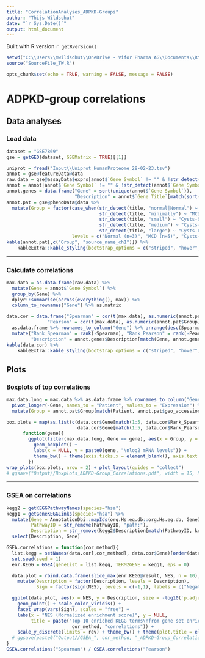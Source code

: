 ```yaml
---
title: "CorrelationAnalyses_ADPKD-Groups"
author: "Thijs Wildschut"
date: "`r Sys.Date()`"
output: html_document
---
```


Built with R version `r getRversion()`

```r
setwd("C:\\Users\\mwildschut\\OneDrive - Vifor Pharma AG\\Documents\\R\\Projects\\R_CSL-Vifor_TW")
source("SourceFile_TW.R")
```

```r
opts_chunk$set(echo = TRUE, warning = FALSE, message = FALSE)
```

# ADPKD-group correlations {.tabset}

## Data analyses

### Load data
```r
dataset = "GSE7869"
gse = getGEO(dataset, GSEMatrix = TRUE)[[1]]

uniprot = fread("Input\\Uniprot_HumanProteome_28-02-23.tsv")
annot = gse@featureData@data
raw.data = gse@assayData$exprs[annot$`Gene Symbol` != "" & !str_detect(annot$`Gene Symbol`, "-| ///|\\."),]
annot = annot[annot$`Gene Symbol` != "" & !str_detect(annot$`Gene Symbol`, "-| ///|\\."),]
annot.genes = data.frame("Gene" = sort(unique(annot$`Gene Symbol`)), 
                         "Description" = annot$`Gene Title`[match(sort(unique(annot$`Gene Symbol`)), annot$`Gene Symbol`)])
annot.pat = gse@phenoData@data %>%
  mutate(Group = factor(case_when(str_detect(title, "normal|Normal") ~ "Normal (n=3)",
                                  str_detect(title, "minimally") ~ "MCD (n=5)",
                                  str_detect(title, "small") ~ "Cysts-Small (n=5)",
                                  str_detect(title, "medium") ~ "Cysts-Medium (n=5)",
                                  str_detect(title, "large") ~ "Cysts-Large (n=3)"),
                        levels = c("Normal (n=3)", "MCD (n=5)", "Cysts-Small (n=5)", "Cysts-Medium (n=5)", "Cysts-Large (n=3)")))
kable(annot.pat[,c("Group", "source_name_ch1")]) %>%
    kableExtra::kable_styling(bootstrap_options = c("striped", "hover", "condensed"), font_size = 14)
```
<hr style="border:1px solid gray"></hr>


### Calculate correlations
```r
max.data = as.data.frame(raw.data) %>%
  mutate(Gene = annot$`Gene Symbol`) %>%
  group_by(Gene) %>%
  dplyr::summarise(across(everything(), max)) %>%
  column_to_rownames("Gene") %>% as.matrix

data.cor = data.frame("Spearman" = cor(t(max.data), as.numeric(annot.pat$Group), method = "spearman"),
               "Pearson" = cor(t(max.data), as.numeric(annot.pat$Group), method = "pearson")) %>%
  as.data.frame %>% rownames_to_column("Gene") %>% arrange(desc(Spearman)) %>%
  mutate("Rank_Spearman" = rank(-Spearman), "Rank_Pearson" = rank(-Pearson),
         "Description" = annot.genes$Description[match(Gene, annot.genes$Gene)])
kable(data.cor) %>%
    kableExtra::kable_styling(bootstrap_options = c("striped", "hover", "condensed"))
```

## Plots

### Boxplots of top correlations
```r
max.data.long = max.data %>% as.data.frame %>% rownames_to_column("Gene") %>%
  pivot_longer(-Gene, names_to = "Patient", values_to = "Expression") %>%
  mutate(Group = annot.pat$Group[match(Patient, annot.pat$geo_accession)])

box.plots = map(as.list(c(data.cor$Gene[match(1:5, data.cor$Rank_Spearman)],
                          data.cor$Gene[match(1:5, data.cor$Rank_Pearson)])),
      function(gene){
        ggplot(filter(max.data.long, Gene == gene), aes(x = Group, y = Expression, fill = Group, group = Group)) +
          geom_boxplot() +
          labs(x = NULL, y = paste0(gene, "\nlog2 mRNA levels")) +
          theme_bw() + theme(axis.ticks.x = element_blank(), axis.text.x = element_blank())
        })
wrap_plots(box.plots, nrow = 2) + plot_layout(guides = "collect")
# ggsave("Output//Boxplots_ADPKD-Group_Correlations.pdf", width = 15, height = 5)

```
<hr style="border:1px solid gray"></hr>

### GSEA on correlations
```r
kegg2 = getKEGGPathwayNames(species="hsa")
kegg1 = getGeneKEGGLinks(species="hsa") %>%
  mutate(Gene = AnnotationDbi::mapIds(org.Hs.eg.db::org.Hs.eg.db, GeneID, column = "SYMBOL", keytype = "ENTREZID"),
         PathwayID = str_remove(PathwayID, "path:"),
         Description = str_remove(kegg2$Description[match(PathwayID, kegg2$PathwayID)], " - Homo sapiens \\(human\\)")) %>%
  select(Description, Gene)

GSEA.correlations = function(cor_method){
  list.kegg = setNames(data.cor[,cor_method], data.cor$Gene)[order(data.cor[,cor_method], decreasing = TRUE)]
  set.seed(seed = 1)
  enr.KEGG = GSEA(geneList = list.kegg, TERM2GENE = kegg1, eps = 0)

  data.plot = rbind.data.frame(slice_max(enr.KEGG@result, NES, n = 10), slice_min(enr.KEGG@result, NES, n = 10)) %>%
    mutate(Description = factor(Description, levels = Description),
           Sign = factor(sign(NES), levels = c(-1,1), labels = c("Negative", "Positive")))

  ggplot(data.plot, aes(x = NES, y = Description, size = -log10(`p.adjust`), col = setSize)) +
    geom_point() + scale_color_viridis() +
    facet_wrap(vars(Sign), scales = "free") +
    labs(x = "NES (Normalized enrichment score)", y = NULL,
         title = paste("Top 10 enriched KEGG terms\nfrom gene set enrichment analysis (GSEA)\non ADPDK-group",
                        cor_method, "correlations")) +
    scale_y_discrete(limits = rev) + theme_bw() + theme(plot.title = element_text(hjust = 0.5))
  # ggsave(paste0("Output//GSEA_", cor_method, "_ADPKD-Group_Correlations.pdf"), width = 12, height = 5)
}
GSEA.correlations("Spearman") / GSEA.correlations("Pearson")
```
